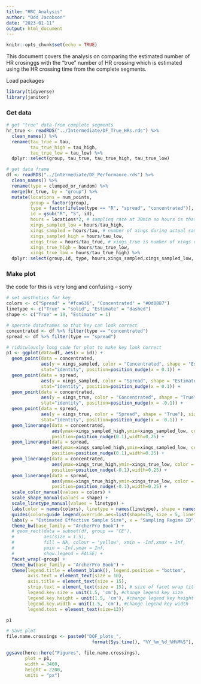 ```yaml
---
title: "HRC_Analysis"
author: "Odd Jacobson"
date: "2023-01-11"
output: html_document
---
```


```r
knitr::opts_chunk$set(echo = TRUE)
```

This document covers the analysis on comparing the estimated number of HR crosinggs with the "true" number of HR crossing which is estimated using the HR crossing time from the complete segments.

Load packages
```r
library(tidyverse)
library(janitor)
```


### Get data

```r

# get "true" data from complete segments
hr_true <- readRDS("../Intermediate/DF_True_HRs.rds") %>%
  clean_names() %>% 
  rename(tau_true = tau,
         tau_true_high = tau_high,
         tau_true_low = tau_low) %>% 
  dplyr::select(group, tau_true, tau_true_high, tau_true_low)

# get data frame 
df <- readRDS("../Intermediate/DF_Performance.rds") %>% 
  clean_names() %>% 
  rename(type = clumped_or_random) %>% 
  merge(hr_true, by = "group") %>% 
  mutate(locations = num_points,
         group = factor(group),
         type = factor(ifelse(type == "R", "spread", "concentrated")),
         id = gsub("R", "S", id),
         hours = locations*2, # sampling rate at 30min so hours is that times 2 (number of hours actually sampled)
         xings_sampled_low = hours/tau_high, 
         xings_sampled = hours/tau, # number of xings during actual sampling time
         xings_sampled_high = hours/tau_low,
         xings_true = hours/tau_true, # xings_true is number of xings calculated using tau from complete segments
         xings_true_high = hours/tau_true_low,
         xings_true_low = hours/tau_true_high) %>% 
  dplyr::select(group,id, type, hours,xings_sampled,xings_sampled_low, xings_sampled_high, xings_true, xings_true_high, xings_true_low) 
```

### Make plot

the code for this is very long and confusing -- sorry

```r
# set aesthetics for key
colors <- c("Spread" = "#fca636", "Concentrated" = "#0d0887")
linetype <- c("True" = "solid", "Estimate" = "dashed")
shape <- c("True" = 19, "Estimate" = 1)

# sperate dataframes so that key can look correct
concentrated <- df %>% filter(type == "concentrated")
spread <- df %>% filter(type == "spread")

# ridiculously long code for plot to make key look correct
p1 <- ggplot(data=df, aes(x = id)) + 
  geom_point(data = concentrated,
             aes(y = xings_sampled, color = "Concentrated", shape = "Estimate"),size = 2, 
             stat="identity", position=position_nudge(x = 0.1)) + 
  geom_point(data = spread, 
             aes(y = xings_sampled, color = "Spread", shape = "Estimate"),size = 2, 
             stat="identity", position=position_nudge(x = 0.1)) +
  geom_point(data = concentrated,
             aes(y = xings_true, color = "Concentrated", shape = "True"), size = 2, 
             stat="identity", position=position_nudge(x = -0.1)) +
  geom_point(data = spread,
             aes(y = xings_true, color = "Spread", shape = "True"), size = 2, 
             stat="identity", position=position_nudge(x = -0.1)) +
  geom_linerange(data = concentrated, 
                 aes(ymax=xings_sampled_high,ymin=xings_sampled_low, color = "Concentrated", linetype = "Estimate"),
                 position=position_nudge(0.1),width=0.25) +
  geom_linerange(data = spread, 
                 aes(ymax=xings_sampled_high,ymin=xings_sampled_low, color = "Spread", linetype = "Estimate"),
                 position=position_nudge(0.1),width=0.25) +
  geom_linerange(data = concentrated, 
                 aes(ymax=xings_true_high,ymin=xings_true_low, color = "Concentrated", linetype = "True"), 
                 position=position_nudge(-0.1),width=0.25) +
  geom_linerange(data = spread, 
                 aes(ymax=xings_true_high,ymin=xings_true_low, color = "Spread", linetype = "True"), 
                 position=position_nudge(-0.1),width=0.25) +
  scale_color_manual(values = colors) +
  scale_shape_manual(values = shape) +
  scale_linetype_manual(values = linetype) +
  labs(color = names(colors), linetype = names(linetype), shape = names(shape)) +
  guides(color=guide_legend(override.aes=list(shape=15, size = 5, linetype = 0)))+
  labs(y = "Estimated Effective Sample Size", x = "Sampling Regime ID") +
  theme_bw(base_family = "ArcherPro Book") +
  # geom_rect(data = subset(df, group == "CE"),
  #           aes(size = 1.5),
  #           fill = NA, colour = "yellow", xmin = -Inf,xmax = Inf,
  #           ymin = -Inf,ymax = Inf,
  #           show.legend = FALSE) +
  facet_wrap(~group) +
  theme_bw(base_family = "ArcherPro Book") +
  theme(legend.title = element_blank(), legend.position = "bottom",
        axis.text = element_text(size = 10),
        axis.title = element_text(size = 15),
        strip.text = element_text(size = 15), # size of facet wrap title
        legend.key.size = unit(1.5, 'cm'), #change legend key size
        legend.key.height = unit(1.5, 'cm'), #change legend key height
        legend.key.width = unit(1.5, 'cm'), #change legend key width
        legend.text = element_text(size=13)) 

p1
```

```r
# Save plot
file.name.crossings <- paste0("DOF_plots_",
                                format(Sys.time(), "%Y_%m_%d_%H%M%S"), ".jpg")

ggsave(here::here("Figures", file.name.crossings),
       plot = p1,
       width = 3400,
       height = 2200,
       units = "px")
```